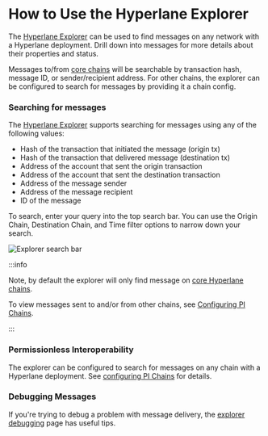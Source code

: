 # How to Use the Hyperlane Explorer

The [Hyperlane Explorer](https://explorer.hyperlane.xyz/) can be used to find messages on any network with a Hyperlane deployment. Drill down into messages for more details about their properties and status.

Messages to/from [core chains](/docs/reference/domains.mdx) will be searchable by transaction hash, message ID, or sender/recipient address. For other chains, the explorer can be configured to search for messages by providing it a chain config.

### Searching for messages

The [Hyperlane Explorer](https://explorer.hyperlane.xyz/) supports searching for messages using any of the following values:

- Hash of the transaction that initiated the message (origin tx)
- Hash of the transaction that delivered message (destination tx)
- Address of the account that sent the origin transaction
- Address of the account that sent the destination transaction
- Address of the message sender
- Address of the message recipient
- ID of the message

To search, enter your query into the top search bar. You can use the Origin Chain, Destination Chain, and Time filter options to narrow down your search.

![Explorer search bar](/img/explorersearchbar.png)

:::info

Note, by default the explorer will only find message on [core Hyperlane chains](/docs/reference/domains.mdx).

To view messages sent to and/or from other chains, see [Configuring PI Chains](./configuring-pi-chains.mdx).

:::

### Permissionless Interoperability

The explorer can be configured to search for messages on any chain with a Hyperlane deployment. See [configuring PI Chains](./configuring-pi-chains.mdx) for details.

### Debugging Messages

If you're trying to debug a problem with message delivery, the [explorer debugging](./explorer-debugging.mdx) page has useful tips.
